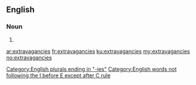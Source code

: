 ==English==

===Noun===
{{head|en}}

# {{plural of|extravagancy}}

[[Category:English plurals ending in "-ies"]]
[[Category:English words not following the I before E except after C rule]]

[[ar:extravagancies]]
[[fr:extravagancies]]
[[ku:extravagancies]]
[[my:extravagancies]]
[[no:extravagancies]]